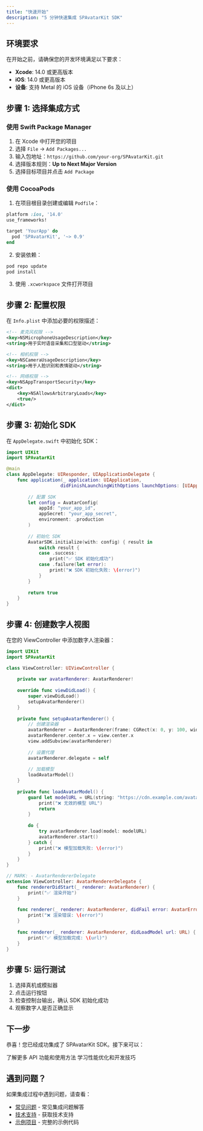 ```yaml
---
title: "快速开始"
description: "5 分钟快速集成 SPAvatarKit SDK"
---
```


## 环境要求

在开始之前，请确保您的开发环境满足以下要求：

- **Xcode**: 14.0 或更高版本
- **iOS**: 14.0 或更高版本
- **设备**: 支持 Metal 的 iOS 设备（iPhone 6s 及以上）

## 步骤 1: 选择集成方式

<Tabs>
<TabItem value="spm" label="Swift Package Manager" default>

### 使用 Swift Package Manager

1. 在 Xcode 中打开您的项目
2. 选择 `File` → `Add Packages...`
3. 输入包地址：`https://github.com/your-org/SPAvatarKit.git`
4. 选择版本规则：**Up to Next Major Version**
5. 选择目标项目并点击 `Add Package`

</TabItem>
<TabItem value="cocoapods" label="CocoaPods">

### 使用 CocoaPods

1. 在项目根目录创建或编辑 `Podfile`：

```ruby title="Podfile"
platform :ios, '14.0'
use_frameworks!

target 'YourApp' do
  pod 'SPAvatarKit', '~> 0.9'
end
```

2. 安装依赖：

```bash
pod repo update
pod install
```

3. 使用 `.xcworkspace` 文件打开项目

</TabItem>
</Tabs>

## 步骤 2: 配置权限

在 `Info.plist` 中添加必要的权限描述：

```xml title="Info.plist"
<!-- 麦克风权限 -->
<key>NSMicrophoneUsageDescription</key>
<string>用于实时语音采集和口型驱动</string>

<!-- 相机权限 -->
<key>NSCameraUsageDescription</key>
<string>用于人脸识别和表情驱动</string>

<!-- 网络权限 -->
<key>NSAppTransportSecurity</key>
<dict>
    <key>NSAllowsArbitraryLoads</key>
    <true/>
</dict>
```

## 步骤 3: 初始化 SDK

在 `AppDelegate.swift` 中初始化 SDK：

```swift title="AppDelegate.swift"
import UIKit
import SPAvatarKit

@main
class AppDelegate: UIResponder, UIApplicationDelegate {
    func application(_ application: UIApplication, 
                    didFinishLaunchingWithOptions launchOptions: [UIApplication.LaunchOptionsKey: Any]?) -> Bool {
        
        // 配置 SDK
        let config = AvatarConfig(
            appId: "your_app_id",
            appSecret: "your_app_secret",
            environment: .production
        )
        
        // 初始化 SDK
        AvatarSDK.initialize(with: config) { result in
            switch result {
            case .success:
                print("✅ SDK 初始化成功")
            case .failure(let error):
                print("❌ SDK 初始化失败: \(error)")
            }
        }
        
        return true
    }
}
```

## 步骤 4: 创建数字人视图

在您的 ViewController 中添加数字人渲染器：

```swift title="ViewController.swift"
import UIKit
import SPAvatarKit

class ViewController: UIViewController {
    
    private var avatarRenderer: AvatarRenderer!
    
    override func viewDidLoad() {
        super.viewDidLoad()
        setupAvatarRenderer()
    }
    
    private func setupAvatarRenderer() {
        // 创建渲染器
        avatarRenderer = AvatarRenderer(frame: CGRect(x: 0, y: 100, width: 300, height: 400))
        avatarRenderer.center.x = view.center.x
        view.addSubview(avatarRenderer)
        
        // 设置代理
        avatarRenderer.delegate = self
        
        // 加载模型
        loadAvatarModel()
    }
    
    private func loadAvatarModel() {
        guard let modelURL = URL(string: "https://cdn.example.com/avatar.avatar") else {
            print("❌ 无效的模型 URL")
            return
        }
        
        do {
            try avatarRenderer.load(model: modelURL)
            avatarRenderer.start()
        } catch {
            print("❌ 模型加载失败: \(error)")
        }
    }
}

// MARK: - AvatarRendererDelegate
extension ViewController: AvatarRendererDelegate {
    func rendererDidStart(_ renderer: AvatarRenderer) {
        print("✅ 渲染开始")
    }
    
    func renderer(_ renderer: AvatarRenderer, didFail error: AvatarError) {
        print("❌ 渲染错误: \(error)")
    }
    
    func renderer(_ renderer: AvatarRenderer, didLoadModel url: URL) {
        print("✅ 模型加载完成: \(url)")
    }
}
```

## 步骤 5: 运行测试

1. 选择真机或模拟器
2. 点击运行按钮
3. 检查控制台输出，确认 SDK 初始化成功
4. 观察数字人是否正确显示

## 下一步

恭喜！您已经成功集成了 SPAvatarKit SDK。接下来可以：

<Columns cols={2}>
  <Card
    title="查看 API 文档"
    icon="book"
    href="/ios-sdk/api-reference"
  >
    了解更多 API 功能和使用方法
  </Card>
  <Card
    title="最佳实践"
    icon="star"
    href="/ios-sdk/best-practices"
  >
    学习性能优化和开发技巧
  </Card>
</Columns>

## 遇到问题？

如果集成过程中遇到问题，请查看：

- [常见问题](/ios-sdk/faq) - 常见集成问题解答
- [技术支持](/ios-sdk/support) - 获取技术支持
- [示例项目](/ios-sdk/examples) - 完整的示例代码 